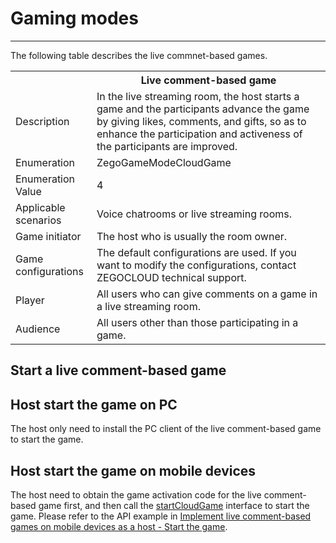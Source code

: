 # Gaming modes

- - -

The following table describes the live commnet-based games.

<table>
  
<tbody><tr>
<th></th>
<th>Live comment-based game</th>
</tr>
<tr>
<td>Description</td>
<td>In the live streaming room, the host starts a game and the participants advance the game by giving likes, comments, and gifts, so as to enhance the  participation and activeness of the participants are improved.</td>
</tr>
<tr>
<td>Enumeration</td>
<td>ZegoGameModeCloudGame</td>
</tr>
<tr>
<td>Enumeration Value</td>
<td>4</td>
</tr>
<tr>
<td>Applicable scenarios</td>
<td>Voice chatrooms or live streaming rooms.</td>
</tr>
<tr>
<td>Game initiator</td>
<td>The host who is usually the room owner.</td>
</tr>
<tr>
<td>Game configurations</td>
<td>The default configurations are used. If you want to modify the configurations, contact ZEGOCLOUD technical support.</td>
</tr>
<tr>
<td>Player</td>
<td>All users who can give comments on a game in a live streaming room.</td>
</tr>
<tr>
<td>Audience</td>
<td>All users other than those participating in a game.</td>
</tr>
</tbody></table>

## Start a live comment-based game

## Host start the game on PC

The host only need to install the PC client of the live comment-based game to start the game.

## Host start the game on mobile devices

The host need to obtain the game activation code for the live comment-based game first, and then call the [startCloudGame](https://doc-en.zego.im/article/api?doc=ZegoMiniGameEngine_API~java_android~class~ZegoCloudGameEngine#start-cloud-game) interface to start the game. Please refer to the API example in [Implement live comment-based games on mobile devices as a host - Start the game](../quick%20start/Damaku%20Games%20Quick%20Start/Live%20streaming%20games%20on%20mobile.mdx#getGameList).
